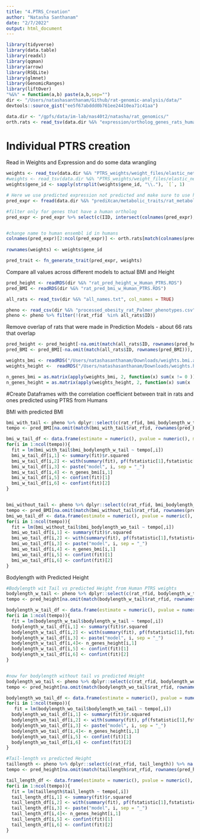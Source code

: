```yaml
---
title: "4.PTRS_Creation"
author: "Natasha Santhanam"
date: "2/7/2022"
output: html_document
---
```


```r
library(tidyverse)
library(data.table)
library(readxl)
library(qqman)
library(arrow)
library(RSQLite)
library(glmnet)
library(GenomicRanges)
library(liftOver)
"%&%" = function(a,b) paste(a,b,sep="")
dir <- "/Users/natashasanthanam/Github/rat-genomic-analysis/data/"
devtools::source_gist("ee5f67abddd0b761ee24410ea71c41aa")
```

```r
data.dir <- "/gpfs/data/im-lab/nas40t2/natasha/rat_genomics/"
orth.rats <- read_tsv(data.dir %&% "expression/ortholog_genes_rats_humans.tsv", col_names = TRUE)
```

# Individual PTRS creation

Read in Weights and Expression and do some data wrangling
```r
weights <- read_tsv(data.dir %&% "PTRS_weights/weight_files/elastic_net_alpha_0.1_British.export_model/weights.height.tsv.gz")
#weights <- read_tsv(data.dir %&% "PTRS_weights/weight_files/elastic_net_alpha_0.1_British.export_model/weights.bmi.tsv.gz")
weights$gene_id <- sapply(strsplit(weights$gene_id, "\\."), `[`, 1)

# Here we use predicted expression not predicted and make sure to use human ensembl id gene name
pred_expr <- fread(data.dir %&% "prediXcan/metabolic_traits/rat_metabolic_Ac__predict.txt") %>% select(-c(FID))

#filter only for genes that have a human ortholog
pred_expr <- pred_expr %>% select(c(IID, intersect(colnames(pred_expr), orth.rats$rnorvegicus_homolog_ensembl_gene) ))


#change name to human ensembl id in humans
colnames(pred_expr)[2:ncol(pred_expr)] <- orth.rats[match(colnames(pred_expr)[2:ncol(pred_expr)], orth.rats$rnorvegicus_homolog_ensembl_gene), 1] %>% .[["ensembl_gene_id"]]
  
rownames(weights) <- weights$gene_id
```

```r
pred_trait <- fn_generate_trait(pred_expr, weights)
```

Compare all values across different models to actual BMI and Height
```r
pred_height <- readRDS(dir %&% "rat_pred_height_w_Human_PTRS.RDS") 
pred_BMI <- readRDS(dir %&% "rat_pred_bmi_w_Human_PTRS.RDS")

all_rats <- read_tsv(dir %&% "all_names.txt", col_names = TRUE)

pheno <- read_csv(dir %&% "processed_obesity_rat_Palmer_phenotypes.csv") %>% dplyr::select(c(rat_rfid, bmi_bodylength_w_tail, bmi_bodylength_wo_tail, bodylength_w_tail, bodylength_wo_tail, tail_length)) 
pheno <- pheno %>% filter(!(rat_rfid  %in% all_rats$ID))
```

Remove overlap of rats that were made in Prediction Models  - about 66 rats that overlap
```r
pred_height <- pred_height[-na.omit(match(all_rats$ID, rownames(pred_height))), ]
pred_BMI <- pred_BMI[-na.omit(match(all_rats$ID, rownames(pred_BMI))), ]
```

```r
weights_bmi <- readRDS("/Users/natashasanthanam/Downloads/weights.bmi.annot.RDS") 
weights_height <-  readRDS("/Users/natashasanthanam/Downloads/weights.height.annot.RDS")  

n_genes_bmi = as.matrix(apply(weights_bmi, 2, function(x) sum(x != 0 )))
n_genes_height = as.matrix(apply(weights_height, 2, function(x) sum(x != 0 )))
```


#Create Dataframes with the correlation coefficient between trait in rats and ones predicted using PTRS from Humans

BMI with predicted BMI
```r
bmi_with_tail <- pheno %>% dplyr::select(c(rat_rfid, bmi_bodylength_w_tail)) %>% na.omit()
tempo <- pred_BMI[na.omit(match(bmi_with_tail$rat_rfid, rownames(pred_BMI))), ]

bmi_w_tail_df <- data.frame(estimate = numeric(), pvalue = numeric(), model = character(), n_genes_in_model = numeric(), conf.int.min = numeric(), conf.int.max = numeric())
for(i in 1:ncol(tempo)){
  fit = lm(bmi_with_tail$bmi_bodylength_w_tail ~ tempo[,i])
  bmi_w_tail_df[i,1] <- summary(fit)$r.squared
  bmi_w_tail_df[i,2] <- with(summary(fit), pf(fstatistic[1],fstatistic[2],fstatistic[3],lower.tail=F))
  bmi_w_tail_df[i,3] <- paste("model", i, sep = "_")
  bmi_w_tail_df[i,4] <- n_genes_bmi[i,1]
  bmi_w_tail_df[i,5] <- confint(fit)[1] 
  bmi_w_tail_df[i,6] <- confint(fit)[2]
}


bmi_without_tail <- pheno %>% dplyr::select(c(rat_rfid, bmi_bodylength_wo_tail)) %>% na.omit()
tempo <- pred_BMI[na.omit(match(bmi_without_tail$rat_rfid, rownames(pred_BMI))), ]
bmi_wo_tail_df <- data.frame(estimate = numeric(), pvalue = numeric(),  model = character(), n_genes_in_model = numeric(), conf.int.min = numeric(), conf.int.max = numeric())
for(i in 1:ncol(tempo)){
  fit = lm(bmi_without_tail$bmi_bodylength_wo_tail ~ tempo[,i])
  bmi_wo_tail_df[i,1] <- summary(fit)$r.squared
  bmi_wo_tail_df[i,2] <- with(summary(fit), pf(fstatistic[1],fstatistic[2],fstatistic[3],lower.tail=F))
  bmi_wo_tail_df[i,3] <- paste("model", i, sep = "_")
  bmi_wo_tail_df[i,4] <- n_genes_bmi[i,1]
  bmi_wo_tail_df[i,5] <- confint(fit)[1] 
  bmi_wo_tail_df[i,6] <- confint(fit)[2] 
}

```

Bodylength with Predicted Height
```r
#Bodylength wit Tail vs predicted Height from Human PTRS weights
bodylength_w_tail <- pheno %>% dplyr::select(c(rat_rfid, bodylength_w_tail)) %>% na.omit()
tempo <- pred_height[na.omit(match(bodylength_w_tail$rat_rfid, rownames(pred_height))), ]

bodylength_w_tail_df <- data.frame(estimate = numeric(), pvalue = numeric(), model = character(), n_genes_in_model = numeric(), conf.int.min = numeric(), conf.int.max = numeric())
for(i in 1:ncol(tempo)){
  fit = lm(bodylength_w_tail$bodylength_w_tail ~ tempo[,i])
  bodylength_w_tail_df[i,1] <- summary(fit)$r.squared
  bodylength_w_tail_df[i,2] <- with(summary(fit), pf(fstatistic[1],fstatistic[2],fstatistic[3],lower.tail=F))
  bodylength_w_tail_df[i,3] <- paste("model", i, sep = "_")
  bodylength_w_tail_df[i,4]<- n_genes_height[i,1]
  bodylength_w_tail_df[i,5] <- confint(fit)[1] 
  bodylength_w_tail_df[i,6] <- confint(fit)[2] 
}


#now for bodylength without tail vs predicted Height 
bodylength_wo_tail <- pheno %>% dplyr::select(c(rat_rfid, bodylength_wo_tail)) %>% na.omit()
tempo <- pred_height[na.omit(match(bodylength_wo_tail$rat_rfid, rownames(pred_height))), ]

bodylength_wo_tail_df <- data.frame(estimate = numeric(), pvalue = numeric(),model = character(), n_genes_in_model = numeric(), conf.int.min = numeric(), conf.int.max = numeric())
for(i in 1:ncol(tempo)){
   fit = lm(bodylength_wo_tail$bodylength_wo_tail ~ tempo[,i])
  bodylength_wo_tail_df[i,1] <- summary(fit)$r.squared
  bodylength_wo_tail_df[i,2] <- with(summary(fit), pf(fstatistic[1],fstatistic[2],fstatistic[3],lower.tail=F))
  bodylength_wo_tail_df[i,3] <- paste("model", i, sep = "_")
  bodylength_wo_tail_df[i,4]<- n_genes_height[i,1]
  bodylength_wo_tail_df[i,5] <- confint(fit)[1] 
  bodylength_wo_tail_df[i,6] <- confint(fit)[2] 
}

#Tail-length vs predicted Height 
taillength <- pheno %>% dplyr::select(c(rat_rfid, tail_length)) %>% na.omit()
tempo <- pred_height[na.omit(match(taillength$rat_rfid, rownames(pred_height))), ]

tail_length_df <- data.frame(estimate = numeric(), pvalue = numeric(), model = character(), n_genes_in_model = numeric(), conf.int.min = numeric(), conf.int.max = numeric())
for(i in 1:ncol(tempo)){
  fit = lm(taillength$tail_length ~ tempo[,i])
  tail_length_df[i,1] <- summary(fit)$r.squared
  tail_length_df[i,2] <- with(summary(fit), pf(fstatistic[1],fstatistic[2],fstatistic[3],lower.tail=F))
  tail_length_df[i,3] <- paste("model", i, sep = "_")
  tail_length_df[i,4]<- n_genes_height[i,1]
  tail_length_df[i,5] <- confint(fit)[1] 
  tail_length_df[i,6] <- confint(fit)[2] 
}
```
